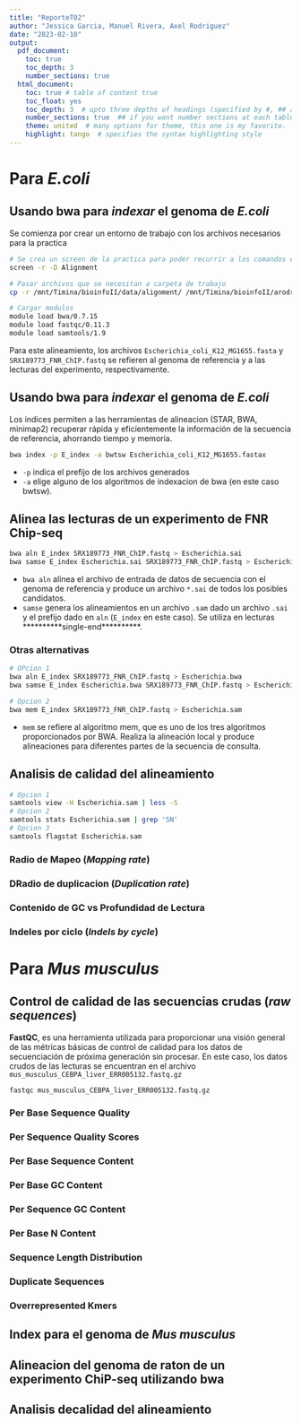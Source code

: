 ```yaml
---
title: "ReporteT02"
author: "Jessica Garcia, Manuel Rivera, Axel Rodriguez"
date: "2023-02-10"
output:
  pdf_document: 
    toc: true
    toc_depth: 3
    number_sections: true
  html_document:
    toc: true # table of content true
    toc_float: yes
    toc_depth: 3  # upto three depths of headings (specified by #, ## and ###)
    number_sections: true  ## if you want number sections at each table header
    theme: united  # many options for theme, this one is my favorite.
    highlight: tango  # specifies the syntax highlighting style
---
```



# Para _E.coli_

## Usando bwa para _indexar_ el genoma de _E.coli_

Se comienza por crear un entorno de trabajo con los archivos necesarios para la practica

```bash
# Se crea un screen de la practica para poder recurrir a los comandos en distintos momentos
screen -r -D Alignment

# Pasar archivos que se necesitan a carpeta de trabajo
cp -r /mnt/Timina/bioinfoII/data/alignment/ /mnt/Timina/bioinfoII/arodriguez/alignment

# Cargar modulos
module load bwa/0.7.15
module load fastqc/0.11.3
module load samtools/1.9

```
Para este alineamiento, los archivos `Escherichia_coli_K12_MG1655.fasta` y `SRX189773_FNR_ChIP.fastq` se refieren al genoma de referencia y a las lecturas del experimento, respectivamente.


## Usando bwa para _indexar_ el genoma de _E.coli_

Los indices permiten a las herramientas de alineacion (STAR, BWA, minimap2) recuperar rápida y eficientemente la información de la secuencia de referencia, ahorrando tiempo y memoria.

```bash
bwa index -p E_index -a bwtsw Escherichia_coli_K12_MG1655.fastax
```

- `-p` indica el prefijo de los archivos generados
- `-a` elige alguno de los algoritmos de indexacion de bwa (en este caso bwtsw).

## Alinea las lecturas de un experimento de FNR Chip-seq 

```bash
bwa aln E_index SRX189773_FNR_ChIP.fastq > Escherichia.sai
bwa samse E_index Escherichia.sai SRX189773_FNR_ChIP.fastq > Escherichia.sam
```

- `bwa aln` alinea el archivo de entrada de datos de secuencia con el genoma de referencia y produce un archivo `*.sai` de todos los posibles candidatos.
- `samse` genera los alineamientos en un archivo `.sam` dado un archivo `.sai` y el prefijo dado en `aln` (`E_index` en este caso). Se utiliza en lecturas **********single-end**********.

### Otras alternativas 

```bash
# OPcion 1
bwa aln E_index SRX189773_FNR_ChIP.fastq > Escherichia.bwa
bwa samse E_index Escherichia.bwa SRX189773_FNR_ChIP.fastq > Escherichia.sam

# Opcion 2
bwa mem E_index SRX189773_FNR_ChIP.fastq > Escherichia.sam
```

- `mem` se refiere al algoritmo mem, que es uno de los tres algoritmos proporcionados por BWA. Realiza la alineación local y produce alineaciones para diferentes partes de la secuencia de consulta.

## Analisis de calidad del alineamiento

```bash
# Opcion 1
samtools view -H Escherichia.sam | less -S
# Opcion 2
samtools stats Escherichia.sam | grep 'SN'
# Opcion 3
samtools flagstat Escherichia.sam
```
### Radio de Mapeo (*Mapping rate*)

### DRadio de duplicacion (*Duplication rate*)

### Contenido de GC vs Profundidad de Lectura

### Indeles por ciclo (*Indels by cycle*)

# Para *Mus musculus*

## Control de calidad de las secuencias crudas (*raw sequences*)

__FastQC__, es una herramienta utilizada para proporcionar una visión general de las métricas básicas de control de calidad para los datos de secuenciación de próxima generación sin procesar. En este caso, los datos crudos de las lecturas se encuentran en el archivo `mus_musculus_CEBPA_liver_ERR005132.fastq.gz`

```bash
fastqc mus_musculus_CEBPA_liver_ERR005132.fastq.gz
```

### Per Base Sequence Quality

### Per Sequence Quality Scores

### Per Base Sequence Content

### Per Base GC Content

### Per Sequence GC Content

### Per Base N Content

### Sequence Length Distribution

### Duplicate Sequences

### Overrepresented Kmers

## Index para el genoma de *Mus musculus*

## Alineacion del genoma de raton de un experimento ChiP-seq utilizando bwa

## Analisis decalidad del alineamiento



